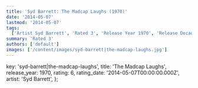 ```yaml
---
title: 'Syd Barrett: The Madcap Laughs (1970)'
date: '2014-05-07'
lastmod: '2014-05-07'
tags:
  ['Artist Syd Barrett', 'Rated 3', 'Release Year 1970', 'Release Decade 1970']
summary: 'Rated 3'
authors: ['default']
images: ['/content/images/syd-barrett|the-madcap-laughs.jpg']
---
```


  key: 'syd-barrett|the-madcap-laughs',
  title: 'The Madcap Laughs',
  release_year: 1970,
  rating: 6,
  rating_date: '2014-05-07T00:00:00.000Z',
  artist: 'Syd Barrett',
};

<MusicRating data={data} />
